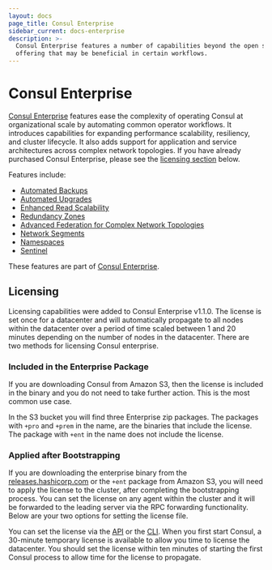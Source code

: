 ```yaml
---
layout: docs
page_title: Consul Enterprise
sidebar_current: docs-enterprise
description: >-
  Consul Enterprise features a number of capabilities beyond the open source
  offering that may be beneficial in certain workflows.
---
```


# Consul Enterprise

[Consul Enterprise](https://www.hashicorp.com/consul.html) features ease the complexity of operating Consul at
organizational scale by automating common operator workflows. It introduces capabilities for expanding
performance scalability, resiliency, and cluster lifecycle. It also adds support for application and service
architectures across complex network topologies. If you have already purchased Consul Enterprise, please
see the [licensing section](#licensing) below.

Features include:

- [Automated Backups](/docs/enterprise/backups/index.html)
- [Automated Upgrades](/docs/enterprise/upgrades/index.html)
- [Enhanced Read Scalability](/docs/enterprise/read-scale/index.html)
- [Redundancy Zones](/docs/enterprise/redundancy/index.html)
- [Advanced Federation for Complex Network Topologies](/docs/enterprise/federation/index.html)
- [Network Segments](/docs/enterprise/network-segments/index.html)
- [Namespaces](/docs/enterprise/namespaces/index.html)
- [Sentinel](/docs/enterprise/sentinel/index.html)

These features are part of [Consul
Enterprise](https://www.hashicorp.com/consul.html).

## Licensing

Licensing capabilities were added to Consul Enterprise v1.1.0. The license is set
once for a datacenter and will automatically propagate to all nodes within the
datacenter over a period of time scaled between 1 and 20 minutes depending on the
number of nodes in the datacenter. There are two methods for licensing Consul
enterprise.

### Included in the Enterprise Package

If you are downloading Consul from Amazon S3, then the license is included
in the binary and you do not need to take further action. This is the
most common use case.

In the S3 bucket you will find three Enterprise zip packages. The packages with `+pro` and
`+prem` in the name, are the binaries that include the license. The package
with `+ent` in the name does not include the license.

### Applied after Bootstrapping

If you are downloading the enterprise binary from the [releases.hashicorp.com](https://releases.hashicorp.com/consul/) or the `+ent` package from Amazon S3, you will need to apply
the license to the cluster, after completing the bootstrapping process.
You can set the license on any agent within the cluster and it will be
forwarded to the leading server via the RPC forwarding functionality.
Below are your two options for setting the license file.

You can set the license via the
[API](/api/operator/license.html) or the [CLI](/docs/commands/license.html). When
you first start Consul, a 30-minute temporary license is available to allow you
time to license the datacenter. You should set the license within ten minutes of
starting the first Consul process to allow time for the license to propagate.
